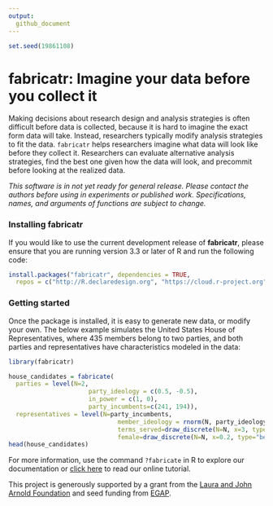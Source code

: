 ```yaml
---
output:
  github_document
---
```


<!-- README.md is generated from README.Rmd. Please edit that file -->

```r
set.seed(19861108)
```

# fabricatr: Imagine your data before you collect it

Making decisions about research design and analysis strategies is often difficult before data is collected, because it is hard to imagine the exact form data will take. Instead, researchers typically modify analysis strategies to fit the data. `fabricatr` helps researchers imagine what data will look like before they collect it. Researchers can evaluate alternative analysis strategies, find the best one given how the data will look, and precommit before looking at the realized data.

*This software is in not yet ready for general release. Please contact the authors before using in experiments or published work. Specifications, names, and arguments of functions are subject to change.*

### Installing fabricatr

If you would like to use the current development release of **fabricatr**, please ensure that you are running version 3.3 or later of R and run the following code:

```r
install.packages("fabricatr", dependencies = TRUE,
  repos = c("http://R.declaredesign.org", "https://cloud.r-project.org"))
```

### Getting started

Once the package is installed, it is easy to generate new data, or modify your own. The below example simulates the United States House of Representatives, where 435 members belong to two parties, and both parties and representatives have characteristics modeled in the data:

```r
library(fabricatr)

house_candidates = fabricate(
  parties = level(N=2, 
                      party_ideology = c(0.5, -0.5), 
                      in_power = c(1, 0), 
                      party_incumbents=c(241, 194)),
  representatives = level(N=party_incumbents, 
                              member_ideology = rnorm(N, party_ideology), 
                              terms_served=draw_discrete(N=N, x=3, type="count"),
                              female=draw_discrete(N=N, x=0.2, type="bernoulli")))
head(house_candidates)
```

For more information, use the command `?fabricate` in R to explore our documentation or [click here](http://fabricatr.declaredesign.org/articles/getting_started.html) to read our online tutorial.

This project is generously supported by a grant from the [Laura and John Arnold Foundation](http://www.arnoldfoundation.org) and seed funding from [EGAP](http://egap.org).
